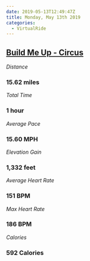 ```yaml
---
date: 2019-05-13T12:49:47Z
title: Monday, May 13th 2019
categories:
  - VirtualRide
---
```

## [Build Me Up - Circus](https://www.strava.com/activities/2364190428)

_Distance_

### 15.62 miles

_Total Time_

### 1 hour

_Average Pace_

### 15.60 MPH

_Elevation Gain_

### 1,332 feet

_Average Heart Rate_

### 151 BPM

_Max Heart Rate_

### 186 BPM

_Calories_

### 592 Calories